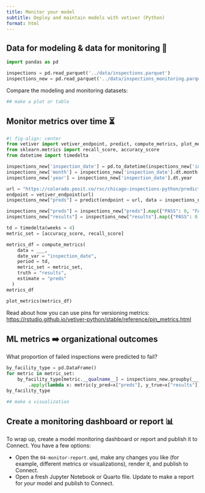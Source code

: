 ```yaml
---
title: Monitor your model
subtitle: Deploy and maintain models with vetiver (Python)
format: html
---
```


## Data for modeling & data for monitoring 🤝

```python
import pandas as pd

inspections = pd.read_parquet('../data/inspections.parquet')
inspections_new = pd.read_parquet('../data/inspections_monitoring.parquet')
```

Compare the modeling and monitoring datasets:

```python
## make a plot or table
```

## Monitor metrics over time ⏳

```python
#| fig-align: center
from vetiver import vetiver_endpoint, predict, compute_metrics, plot_metrics
from sklearn.metrics import recall_score, accuracy_score
from datetime import timedelta

inspections_new['inspection_date'] = pd.to_datetime(inspections_new['inspection_date'])
inspections_new['month'] = inspections_new['inspection_date'].dt.month
inspections_new['year'] = inspections_new['inspection_date'].dt.year

url = "https://colorado.posit.co/rsc/chicago-inspections-python/predict"
endpoint = vetiver_endpoint(url)
inspections_new["preds"] = predict(endpoint = url, data = inspections_new.drop(columns = ["results", "aka_name", "inspection_date"]))

inspections_new["preds"] = inspections_new["preds"].map({"PASS": 0, "FAIL": 1})
inspections_new["results"] = inspections_new["results"].map({"PASS": 0, "FAIL": 1})

td = timedelta(weeks = 4)
metric_set = [accuracy_score, recall_score]

metrics_df = compute_metrics(
    data = ___,
    date_var = "inspection_date", 
    period = td,
    metric_set = metric_set,
    truth = "results",
    estimate = "preds"
  )
metrics_df
```

```python
plot_metrics(metrics_df)
```

Read about how you can use pins for versioning metrics: <https://rstudio.github.io/vetiver-python/stable/reference/pin_metrics.html>

## ML metrics ➡️ organizational outcomes

What proportion of failed inspections were predicted to fail?

```python
by_facility_type = pd.DataFrame()
for metric in metric_set:
    by_facility_type[metric.__qualname__] = inspections_new.groupby(___)\
        .apply(lambda x: metric(y_pred=x["preds"], y_true=x["results"]))
by_facility_type
```

```python
## make a visualization
```

## Create a monitoring dashboard or report 📊

To wrap up, create a model monitoring dashboard or report and publish it to Connect. You have a few options:

- Open the `04-monitor-report.qmd`, make any changes you like (for example, different metrics or visualizations), render it, and publish to Connect.
- Open a fresh Jupyter Notebook or Quarto file. Update to make a report for _your_ model and publish to Connect.
